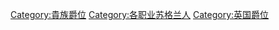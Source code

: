 [[Category:貴族爵位|Category:貴族爵位]]
[[Category:各职业苏格兰人|Category:各职业苏格兰人]]
[[Category:英国爵位|Category:英国爵位]]